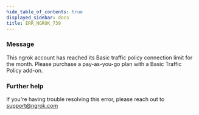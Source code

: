 ```yaml
---
hide_table_of_contents: true
displayed_sidebar: docs
title: ERR_NGROK_739
---
```


### Message

This ngrok account has reached its Basic traffic policy connection limit for the month. Please purchase a pay-as-you-go plan with a Basic Traffic Policy add-on.

<ErrorDetails />

### Further help

If you're having trouble resolving this error, please reach out to [support@ngrok.com](mailto:support@ngrok.com?subject=Help%20with%20ERR_NGROK_739)

